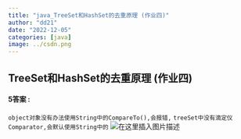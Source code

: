 ```yaml
---
title: "java_TreeSet和HashSet的去重原理 (作业四)"
author: "dd21"
date: "2022-12-05" 
categories: [java]
image: ../csdn.png
---
```




## TreeSet和HashSet的去重原理 (作业四)

#### 5答案 :
`object对象没有办法使用String中的CompareTo(),会报错, `
` treeSet中没有滴定仪Comparator,会默认使用String中的`
![在这里插入图片描述](https://img-blog.csdnimg.cn/01fb36983291449a826f247dd4e1a165.png?x-oss-process=image/watermark,type_ZHJvaWRzYW5zZmFsbGJhY2s,shadow_50,text_Q1NETiBA5aSn5q-beg==,size_20,color_FFFFFF,t_70,g_se,x_16)


